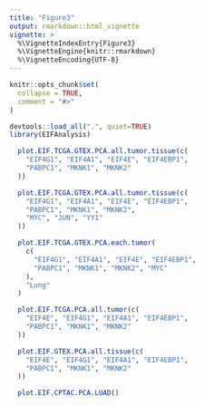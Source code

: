 ```yaml
---
title: "Figure3"
output: rmarkdown::html_vignette
vignette: >
  %\VignetteIndexEntry{Figure3}
  %\VignetteEngine{knitr::rmarkdown}
  %\VignetteEncoding{UTF-8}
---
```


```r
knitr::opts_chunk$set(
  collapse = TRUE,
  comment = "#>"
)
```

```r
devtools::load_all(".", quiet=TRUE)
library(EIFAnalysis)
```

```r
  plot.EIF.TCGA.GTEX.PCA.all.tumor.tissue(c(
    "EIF4G1", "EIF4A1", "EIF4E", "EIF4EBP1",
    "PABPC1", "MKNK1", "MKNK2"
  ))


```

```r
  plot.EIF.TCGA.GTEX.PCA.all.tumor.tissue(c(
    "EIF4G1", "EIF4A1", "EIF4E", "EIF4EBP1",
    "PABPC1", "MKNK1", "MKNK2",
    "MYC", "JUN", "YY1"
  ))
```

```r
  plot.EIF.TCGA.GTEX.PCA.each.tumor(
    c(
      "EIF4G1", "EIF4A1", "EIF4E", "EIF4EBP1",
      "PABPC1", "MKNK1", "MKNK2", "MYC"
    ),
    "Lung"
  )
```

```r
  plot.EIF.TCGA.PCA.all.tumor(c(
    "EIF4E", "EIF4G1", "EIF4A1", "EIF4EBP1",
    "PABPC1", "MKNK1", "MKNK2"
  ))
```

```r
  plot.EIF.GTEX.PCA.all.tissue(c(
    "EIF4E", "EIF4G1", "EIF4A1", "EIF4EBP1",
    "PABPC1", "MKNK1", "MKNK2"
  ))
```

```r
  plot.EIF.CPTAC.PCA.LUAD()
```
